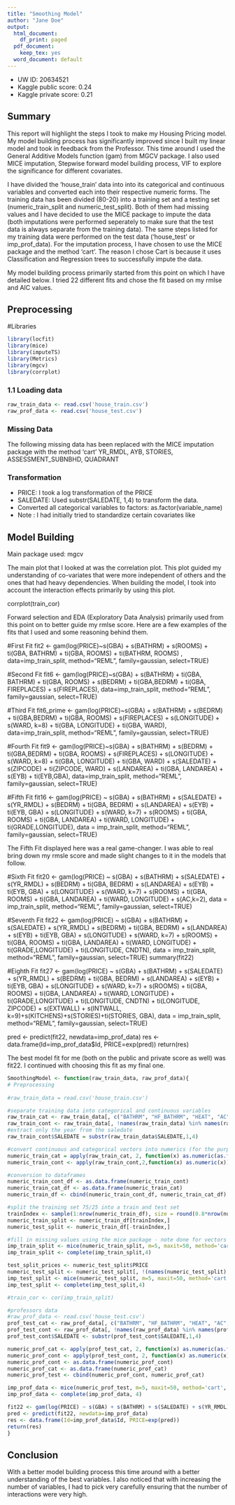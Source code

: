 ---
title: "Smoothing Model"
author: "Jane Doe"
output:
  html_document:
    df_print: paged
  pdf_document:
    keep_tex: yes
  word_document: default
---

* UW ID: 20634521
* Kaggle public score: 0.24
* Kaggle private score: 0.21

## Summary

This report will highlight the steps I took to make my Housing Pricing model. My model building process has significantly improved since I built my linear model and took in feedback from the Professor. This time around I used the General Additive Models function (gam) from MGCV package. I also used MICE imputation, Stepwise forward model building process, VIF to explore the significance for different covariates.

I  have divided the 'house_train' data into into its categorical and continuous variables and converted each into their respective numeric forms. The training data has been divided (80-20) into a training set and a testing set (numeric_train_split and numeric_test_split). Both of them had missing values and I have decided to use the MICE package to impute the data (both imputations were performed seperately to make sure that the test data is always separate from the training data). The same steps listed for my training data were performed on the test data ('house_test' or imp_prof_data). For the imputation process, I have chosen to use the MICE package and the method 'cart'. The reason I chose Cart is because it uses Classification and Regression trees to successfully impute the data. 

My model building process primarily started from this point on which I have detailed below. I tried 22 different fits and chose the fit based on my rmlse and AIC values. 

## Preprocessing

#Libraries

```{r}
library(locfit)
library(mice)
library(imputeTS)
library(Metrics)
library(mgcv)
library(corrplot)
```

### 1.1 Loading data
```{r,echo=TRUE}
raw_train_data <- read.csv('house_train.csv')
raw_prof_data <- read.csv('house_test.csv')
```

### Missing Data
The following missing data has been replaced with the MICE imputation package with the method 'cart'
YR_RMDL, AYB, STORIES, ASSESSMENT_SUBNBHD, QUADRANT

### Transformation
* PRICE: I took a log transformation of the PRICE
* SALEDATE: Used substr(SALEDATE, 1,4) to transform the data. 
* Converted all categorical variables to factors: as.factor(variable_name)
* Note : I had initially tried to standardize certain covariates like 


## Model Building

Main package used: mgcv

The main plot that I looked at was the correlation plot. This plot guided my understanding of co-variates that were more independent of others and the ones that had heavy dependencies. When building the model, I took into account the interaction effects primarily by using this plot.

corrplot(train_cor)

Forward selection and EDA (Exploratory Data Analysis) primarily used from this point on to better guide my rmlse score.
Here are a few examples of the fits that I used and some reasoning behind them.

#First Fit
fit2 <- gam(log(PRICE)~s(GBA) + s(BATHRM) + s(ROOMS) + ti(GBA, BATHRM) + ti(GBA, ROOMS) + ti(BATHRM, ROOMS) , data=imp_train_split, method="REML", family=gaussian, select=TRUE)

#Second Fit
fit6 <- gam(log(PRICE)~s(GBA) + s(BATHRM) + ti(GBA, BATHRM) + ti(GBA, ROOMS) + s(BEDRM) + ti(GBA,BEDRM) + ti(GBA, FIREPLACES) + s(FIREPLACES), data=imp_train_split, method="REML", family=gaussian, select=TRUE)

#Third Fit
fit6_prime <- gam(log(PRICE)~s(GBA) + s(BATHRM) + s(BEDRM) + ti(GBA,BEDRM) + ti(GBA, ROOMS) + s(FIREPLACES) + s(LONGITUDE) + s(WARD, k=8) + ti(GBA, LONGITUDE) + ti(GBA, WARD), data=imp_train_split, method="REML", family=gaussian, select=TRUE)

#Fourth Fit
fit9 <- gam(log(PRICE)~s(GBA) + s(BATHRM) + s(BEDRM) + ti(GBA,BEDRM) + ti(GBA, ROOMS) + s(FIREPLACES) + s(LONGITUDE) + s(WARD, k=8) + ti(GBA, LONGITUDE) + ti(GBA, WARD) + s(SALEDATE) + s(ZIPCODE) + ti(ZIPCODE, WARD) + s(LANDAREA) + ti(GBA, LANDAREA) + s(EYB) + ti(EYB,GBA), data=imp_train_split, method="REML", family=gaussian, select=TRUE)

#Fifth Fit 
fit16 <- gam(log(PRICE) ~ s(GBA) + s(BATHRM) + s(SALEDATE) + s(YR_RMDL) + s(BEDRM) + ti(GBA, BEDRM) + s(LANDAREA) + s(EYB) + ti(EYB, GBA) + s(LONGITUDE) + s(WARD, k=7) + s(ROOMS) + ti(GBA, ROOMS) + ti(GBA, LANDAREA) + ti(WARD, LONGITUDE) + ti(GRADE,LONGITUDE), data = imp_train_split, method="REML", family=gaussian, select=TRUE)

The Fifth Fit displayed here was a real game-changer. I was able to real bring down my rmsle score and made slight changes to it in the models that follow. 

#Sixth Fit
fit20 <- gam(log(PRICE) ~ s(GBA) + s(BATHRM) + s(SALEDATE) + s(YR_RMDL) + s(BEDRM) + ti(GBA, BEDRM) + s(LANDAREA) + s(EYB) + ti(EYB, GBA) + s(LONGITUDE) + s(WARD, k=7) + s(ROOMS) + ti(GBA, ROOMS) + ti(GBA, LANDAREA) + ti(WARD, LONGITUDE) + s(AC,k=2), data = imp_train_split, method="REML", family=gaussian, select=TRUE)

#Seventh Fit
fit22 <- gam(log(PRICE) ~ s(GBA) + s(BATHRM) + s(SALEDATE) + s(YR_RMDL) + s(BEDRM) + ti(GBA, BEDRM) + s(LANDAREA) + s(EYB) + ti(EYB, GBA) + s(LONGITUDE) + s(WARD, k=7) + s(ROOMS) + ti(GBA, ROOMS) + ti(GBA, LANDAREA) + ti(WARD, LONGITUDE) + ti(GRADE,LONGITUDE) + ti(LONGITUDE, CNDTN), data = imp_train_split, method="REML", family=gaussian, select=TRUE)
summary(fit22)

#Eighth Fit
fit27 <- gam(log(PRICE) ~ s(GBA) + s(BATHRM) + s(SALEDATE) + s(YR_RMDL) + s(BEDRM) + ti(GBA, BEDRM) + s(LANDAREA) + s(EYB) + ti(EYB, GBA) + s(LONGITUDE) + s(WARD, k=7) + s(ROOMS) + ti(GBA, ROOMS) + ti(GBA, LANDAREA) + ti(WARD, LONGITUDE) + ti(GRADE,LONGITUDE) + ti(LONGITUDE, CNDTN) + ti(LONGITUDE, ZIPCODE) + s(EXTWALL) + s(INTWALL, k=9)+s(KITCHENS)+s(STORIES)+ti(STORIES, GBA), data = imp_train_split, method="REML", family=gaussian, select=TRUE)

pred <- predict(fit22, newdata=imp_prof_data)
res <- data.frame(Id=imp_prof_data$Id, PRICE=exp(pred))
return(res)

The best model fit for me (both on the public and private score as well) was fit22. I continued with choosing this fit as my final one. 

```{r}
SmoothingModel <- function(raw_train_data, raw_prof_data){
# Preprocessing
  
#raw_train_data = read.csv('house_train.csv')

#separate training data into categorical and continuous variables
raw_train_cat <- raw_train_data[, c("BATHRM", "HF_BATHRM", "HEAT", "AC", "BEDRM", "ROOMS", "STORIES", "STYLE", "GRADE", "CNDTN", "EXTWALL", "ROOF", "INTWALL", "KITCHENS", "FIREPLACES", "ZIPCODE", "WARD", "QUADRANT", "ASSESSMENT_NBHD", "ASSESSMENT_SUBNBHD")]
raw_train_cont <- raw_train_data[, !names(raw_train_data) %in% names(raw_train_cat)]
#extract only the year from the saledate
raw_train_cont$SALEDATE = substr(raw_train_data$SALEDATE,1,4)

#convert continuous and categorical vectors into numerics (for the purpose of imputation)
numeric_train_cat = apply(raw_train_cat, 2, function(x) as.numeric(as.factor(x)))
numeric_train_cont <- apply(raw_train_cont,2,function(x) as.numeric(x))

#conversion to dataframes
numeric_train_cont_df <- as.data.frame(numeric_train_cont)
numeric_train_cat_df <- as.data.frame(numeric_train_cat)
numeric_train_df <- cbind(numeric_train_cont_df, numeric_train_cat_df)

#split the training set 75/25 into a train and test set 
trainIndex <- sample(1:nrow(numeric_train_df), size = round(0.8*nrow(numeric_train_df)), replace=FALSE)
numeric_train_split <- numeric_train_df[trainIndex,]
numeric_test_split <- numeric_train_df[-trainIndex,]

#fill in missing values using the mice package - note done for vectors with fewer than 5% of missing data
imp_train_split <- mice(numeric_train_split, m=5, maxit=50, method='cart', seed=500)
imp_train_split <- complete(imp_train_split,4)

test_split_prices <- numeric_test_split$PRICE
numeric_test_split <- numeric_test_split[, !(names(numeric_test_split) %in% c("PRICE"))]
imp_test_split <- mice(numeric_test_split, m=5, maxit=50, method='cart', seed=500)
imp_test_split <- complete(imp_test_split,4)

#train_cor <- cor(imp_train_split)

#professors data
#raw_prof_data <- read.csv('house_test.csv')
prof_test_cat <- raw_prof_data[, c("BATHRM", "HF_BATHRM", "HEAT", "AC", "BEDRM", "ROOMS", "STORIES", "STYLE", "GRADE", "CNDTN", "EXTWALL", "ROOF", "INTWALL", "KITCHENS", "FIREPLACES", "ZIPCODE", "WARD", "QUADRANT", "ASSESSMENT_NBHD", "ASSESSMENT_SUBNBHD")]
prof_test_cont <- raw_prof_data[, !names(raw_prof_data) %in% names(prof_test_cat)]
prof_test_cont$SALEDATE <- substr(prof_test_cont$SALEDATE,1,4)

numeric_prof_cat <- apply(prof_test_cat, 2, function(x) as.numeric(as.factor(x)))
numeric_prof_cont <- apply(prof_test_cont, 2, function(x) as.numeric(x))
numeric_prof_cont <- as.data.frame(numeric_prof_cont)
numeric_prof_cat <- as.data.frame(numeric_prof_cat)
numeric_prof_test <- cbind(numeric_prof_cont, numeric_prof_cat)

imp_prof_data <- mice(numeric_prof_test, m=5, maxit=50, method='cart', seed=500)
imp_prof_data <- complete(imp_prof_data, 4)

fit22 <- gam(log(PRICE) ~ s(GBA) + s(BATHRM) + s(SALEDATE) + s(YR_RMDL) + s(BEDRM) + ti(GBA, BEDRM) + s(LANDAREA) + s(EYB) + ti(EYB, GBA) + s(LONGITUDE) + s(WARD, k=7) + s(ROOMS) + ti(GBA, ROOMS) + ti(GBA, LANDAREA) + ti(WARD, LONGITUDE) + ti(GRADE,LONGITUDE) + ti(LONGITUDE, CNDTN), data = imp_train_split, method="REML", family=gaussian, select=TRUE)
pred <- predict(fit22, newdata=imp_prof_data)
res <- data.frame(Id=imp_prof_data$Id, PRICE=exp(pred))
return(res)
}
```

## Conclusion 

With a better model building process this time around with a better understanding of the best variables. I also noticed that with increasing the number of variables, I had to pick very carefully ensuring that the number of interactions were very high. 





